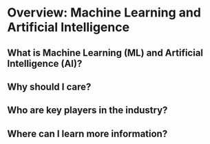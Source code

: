 # Overview: Machine Learning and Artificial Intelligence

## What is Machine Learning (ML) and Artificial Intelligence (AI)?

## Why should I care?

## Who are key players in the industry?

## Where can I learn more information?